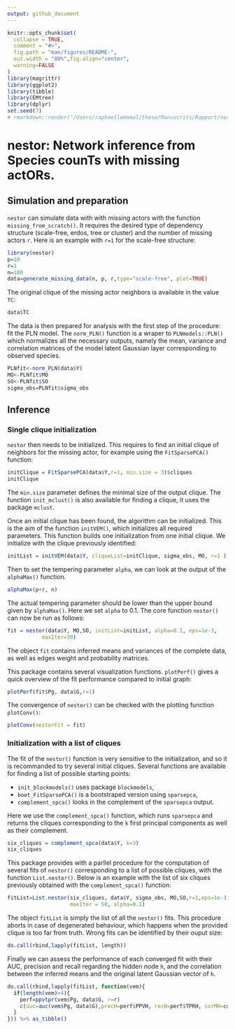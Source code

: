 ```yaml
---
output: github_document
---
```


```r
knitr::opts_chunk$set(
  collapse = TRUE,
  comment = "#>",
  fig.path = "man/figures/README-",
  out.width = "80%",fig.align="center",
  warning=FALSE
)
library(magrittr)
library(ggplot2)
library(tibble)
library(EMtree)
library(dplyr)
set.seed(7)
# rmarkdown::render("/Users/raphaellemomal/these/Manuscrits/Rapport/nestorArticle/vignetteNestor.Rmd",output_format = latex_document())
```

# nestor: Network inference from Species counTs with missing actORs.

## Simulation and preparation

`nestor` can simulate data with with missing actors with the function `missing_from_scratch()`. It requires the desired type of dependency structure (scale-free, erdos, tree or cluster) and the number of missing actors `r`. Here is an example with `r=1` for the scale-free structure:
```r
library(nestor)
p=10
r=1
n=100
data=generate_missing_data(n, p, r,type="scale-free", plot=TRUE)
```

The original clique of the missing actor neighbors is available in the value `TC`:
```r
data$TC
```

The data is then prepared for analysis with the first step of the procedure: fit the PLN model. The `norm_PLN()` function is a wraper to `PLNmodels::PLN()` which normalizes all the necessary outputs, namely the mean, variance and correlation matrices of the model latent Gaussian layer corresponding to observed species.
```r
PLNfit<-norm_PLN(data$Y)
MO<-PLNfit$MO
SO<-PLNfit$SO
sigma_obs=PLNfit$sigma_obs
```

## Inference
### Single clique initialization

`nestor` then needs to be initialized. This requires to find an initial clique of neighbors for the missing actor, for example using the `FitSparsePCA()` function:
```r
initClique = FitSparsePCA(data$Y,r=1, min.size = 3)$cliques
initClique
```
The `min.size` parameter defines the minimal size of the output clique. The function `init_mclust()` is also available for finding a clique, it uses the package `mclust`. 
 
Once an initial clique has been found, the algorithm can be initialized. This is the aim of the function `initVEM()`, which initializes all required parameters. This function builds one initialization from one initial clique. We initialize with the clique previously identified:
```r
initList = initVEM(data$Y, cliqueList=initClique, sigma_obs, MO, r=1 )
```

Then to set the tempering parameter `alpha`, we can look at the output of the `alphaMax()` function.
```r
alphaMax(p+r, n)
```

The actual tempering parameter should be lower than the upper bound given by `alphaMax()`. Here we set `alpha` to $0.1$. The core function `nestor()` can now be run as follows:
```r
fit = nestor(data$Y, MO,SO, initList=initList, alpha=0.1, eps=1e-3, 
           maxIter=30)
```
The object `fit` contains inferred means and variances of the complete data, as well as edges weight and probability matrices.

This package contains several visualization functions. `plotPerf()` gives a quick overview of the fit performance compared to initial graph:
```r
plotPerf(fit$Pg, data$G,r=1)
```
 
 The convergence of `nestor()` can be checked with the plotting function `plotConv()`:
```r
plotConv(nestorFit = fit)
```

### Initialization with a list of cliques

The fit of the `nestor()` function is very sensitive to the initialization, and so it is recommanded to try several initial cliques. Several functions are available for finding a list of possible starting points:

* `init_blockmodels()` uses package `blockmodels`,
* `boot_FitSparsePCA()` is a bootstraped version using `sparsepca`, 
* `complement_spca()` looks in the complement of the `sparsepca` output.


Here we use the `complement_spca()` function, which runs `sparsepca` and returns the cliques corresponding to the `k` first principal components as well as their complement.
```r
six_cliques = complement_spca(data$Y, k=3) 
six_cliques
```

This package provides with a parllel procedure for the computation of several fits of `nestor()` corresponding to a list of possible cliques, with the function `List.nestor()`. Below is an example with the list of six cliques previously obtained with the `complement_spca()` function:
```r
fitList=List.nestor(six_cliques, data$Y, sigma_obs, MO,SO,r=1,eps=1e-3,
                    maxIter = 50, alpha=0.1)
```

The object `fitList` is simply the list of all the `nestor()` fits. This procedure aborts in case of degenerated behaviour, which happens when the provided clique is too far from truth. Wrong fits can be identified by their ouput size:

```r
do.call(rbind,lapply(fitList, length))
```

Finally we can assess the performance of each converged fit with their AUC, precision and recall regarding the hidden node `h`, and the correlation between the inferred means  and the original latent Gaussian vector of `h`.
```r
do.call(rbind,lapply(fitList, function(vem){
  if(length(vem)>4){
    perf=ppvtpr(vem$Pg, data$G, r=r)
    c(auc=auc(vem$Pg, data$G),precH=perf$PPVH, recH=perf$TPRH, corMH=cor(vem$M[,p+r], data$UH))
  }
})) %>% as_tibble()  
```

